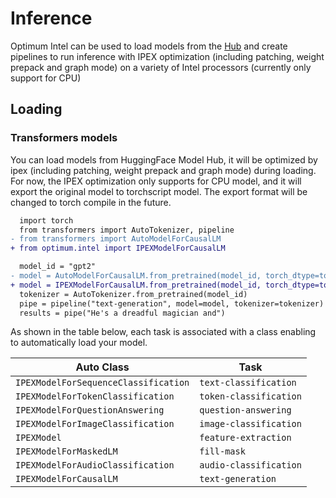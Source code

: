 <!--Copyright 2024 The HuggingFace Team. All rights reserved.
Licensed under the Apache License, Version 2.0 (the "License"); you may not use this file except in compliance with
the License. You may obtain a copy of the License at
http://www.apache.org/licenses/LICENSE-2.0
Unless required by applicable law or agreed to in writing, software distributed under the License is distributed on
an "AS IS" BASIS, WITHOUT WARRANTIES OR CONDITIONS OF ANY KIND, either express or implied. See the License for the
specific language governing permissions and limitations under the License.
-->

# Inference

Optimum Intel can be used to load models from the [Hub](https://huggingface.co/models) and create pipelines to run inference with IPEX optimization (including patching, weight prepack and graph mode) on a variety of Intel processors (currently only support for CPU)


## Loading

### Transformers models

You can load models from HuggingFace Model Hub, it will be optimized by ipex (including patching, weight prepack and graph mode) during loading.
For now, the IPEX optimization only supports for CPU model, and it will export the original model to torchscript model. The export format will be changed to torch compile in the future.

```diff
  import torch
  from transformers import AutoTokenizer, pipeline
- from transformers import AutoModelForCausalLM
+ from optimum.intel import IPEXModelForCausalLM

  model_id = "gpt2"
- model = AutoModelForCausalLM.from_pretrained(model_id, torch_dtype=torch.bfloat16)
+ model = IPEXModelForCausalLM.from_pretrained(model_id, torch_dtype=torch.bfloat16, export=True)
  tokenizer = AutoTokenizer.from_pretrained(model_id)
  pipe = pipeline("text-generation", model=model, tokenizer=tokenizer)
  results = pipe("He's a dreadful magician and")
```

As shown in the table below, each task is associated with a class enabling to automatically load your model.

| Auto Class                           | Task                                 |
|--------------------------------------|--------------------------------------|
| `IPEXModelForSequenceClassification` | `text-classification`                |
| `IPEXModelForTokenClassification`    | `token-classification`               |
| `IPEXModelForQuestionAnswering`      | `question-answering`                 |
| `IPEXModelForImageClassification`    | `image-classification`               |
| `IPEXModel`                          | `feature-extraction`                 |
| `IPEXModelForMaskedLM`               | `fill-mask`                          |
| `IPEXModelForAudioClassification`    | `audio-classification`               |
| `IPEXModelForCausalLM`               | `text-generation`                    |
